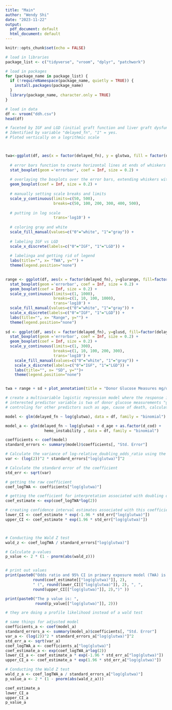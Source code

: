 ```yaml
---
title: "Main"
author: "Wendy Shi"
date: "2023-11-22"
output:
  pdf_document: default
  html_document: default
---
```


```r
knitr::opts_chunk$set(echo = FALSE)
```


```r
# load in libraries
package_list <- c("tidyverse", "vroom", "dplyr", "patchwork")

# load in packages
for (package_name in package_list) {
  if (!requireNamespace(package_name, quietly = TRUE)) {
    install.packages(package_name)
  }
  library(package_name, character.only = TRUE)
}

# load in data
df <- vroom("ddh.csv")
head(df)
```

```r

# faceted by IGF and LGD (initial graft function and liver graft dysfunction)
# Identified by variable "delayed_fn", "1" = yes.
# Ploted vertically on a logrithmic scale



twa<-ggplot(df, aes(x = factor(delayed_fn), y = glutwa, fill = factor(delayed_fn))) +
  
  # error bars function to create horizontal lines at ends of whiskers
  stat_boxplot(geom ='errorbar', coef = Inf, size = 0.2) + 
  
  # overlaying the boxplots over the error bars, extending whiskers with coef = Inf
  geom_boxplot(coef = Inf, size = 0.2) +
  
  # manually setting scale breaks and limits
  scale_y_continuous(limits=c(50, 500),
                     breaks=c(50, 100, 200, 300, 400, 500),
  
  # putting in log scale
                     trans='log10') + 
  
  # coloring gray and white
  scale_fill_manual(values=c("0"="white", "1"="gray")) +
  
  # labeling IGF vs LGD
  scale_x_discrete(labels=c("0"="IGF", "1"="LGD")) +
  
  # labelinga and getting rid of legend
  labs(title="", x= "TWA", y="") +
  theme(legend.position="none")
    

range <- ggplot(df, aes(x = factor(delayed_fn), y=glurange, fill=factor(delayed_fn))) +
  stat_boxplot(geom ='errorbar', coef = Inf, size = 0.2) + 
  geom_boxplot(coef = Inf, size = 0.2) +
  scale_y_continuous(limits=c(1, 1000), 
                     breaks=c(1, 10, 100, 1000),
                     trans='log10') + 
  scale_fill_manual(values=c("0"="white", "1"="gray")) +
  scale_x_discrete(labels=c("0"="IGF", "1"="LGD")) +
  labs(title="", x= "Range", y="") +
  theme(legend.position="none")
    
sd <- ggplot(df, aes(x = factor(delayed_fn), y=glusd, fill=factor(delayed_fn))) +
  stat_boxplot(geom ='errorbar', coef = Inf, size = 0.2) + 
  geom_boxplot(coef = Inf, size = 0.2) + 
  scale_y_continuous(limits=c(1, 300), 
                     breaks=c(1, 10, 100, 200, 300),
                     trans='log10') + 
    scale_fill_manual(values=c("0"="white", "1"="gray")) +
    scale_x_discrete(labels=c("0"="IGF", "1"="LGD")) +
    labs(title="", x= "SD", y="")+
    theme(legend.position="none")


twa + range + sd + plot_annotation(title = "Donor Glucose Measures mg/dl")
```
```r
# create a multivariable logistic regression model where the response is liver graft function "delayed_fn"
# interested predictor variable is twa of donor glucose measurements "glutwa".
# controling for other predictors such as age, cause of death, calculated model for end stage liver disease score, and hemodynamic instability "d_age", "d_cod", "r_meld_calc", "hemo_instability"

model <- glm(delayed_fn ~ log(glutwa), data = df, family = "binomial")

model_a <- glm(delayed_fn ~ log(glutwa) + d_age + as.factor(d_cod) + 
                 hemo_instability , data = df, family = "binomial")

```



```r


coefficients <- coef(model)
standard_errors <- summary(model)$coefficients[, "Std. Error"]

# Calculate the variance of log-relative_doubling_odds_ratio using the delta method
var <- (log(2))^2 * standard_errors["log(glutwa)"]^2

# Calculate the standard error of the coefficient
std_err <- sqrt(var)

# getting the raw coefficient
coef_logTWA <- coefficients["log(glutwa)"]

# getting the coefficient for interpretation associated with doubling of TWA
coef_estimate <- exp(coef_logTWA*log(2))

# creating confidence interval estimates associated with this coefficient
lower_CI <- coef_estimate * exp(-1.96 * std_err["log(glutwa)"])
upper_CI <- coef_estimate * exp(1.96 * std_err["log(glutwa)"])



# Conducting the Wald Z test
wald_z <- coef_logTWA / standard_errors["log(glutwa)"]

# Calculate p-values
p_value <- 2 * (1 - pnorm(abs(wald_z)))


# print out values
print(paste0("Odds ratio and 95% CI in primary exposure model (TWA) is: ",
            round(coef_estimate[["log(glutwa)"]], 2), 
            " (", round(lower_CI[["log(glutwa)"]], 2), ", ",
            round(upper_CI[["log(glutwa)"]], 2),")" ))

print(paste0("The p value is: ",
             round(p_value[["log(glutwa)"]], 2)))

# they are doing a profile likelihood instead of a wald test
```

```r
# same things for adjusted model
coefficients_a <- coef(model_a)
standard_errors_a <- summary(model_a)$coefficients[, "Std. Error"]
var_a <- (log(2))^2 * standard_errors_a["log(glutwa)"]^2
std_err_a <- sqrt(var_a)
coef_logTWA_a <- coefficients_a["log(glutwa)"]
coef_estimate_a <- exp(coef_logTWA_a*log(2))
lower_CI_a <- coef_estimate_a * exp(-1.96 * std_err_a["log(glutwa)"])
upper_CI_a <- coef_estimate_a * exp(1.96 * std_err_a["log(glutwa)"])

# Conducting the Wald Z test
wald_z_a <- coef_logTWA_a / standard_errors_a["log(glutwa)"]
p_value_a <- 2 * (1 - pnorm(abs(wald_z_a)))

coef_estimate_a
lower_CI_a
upper_CI_a
p_value_a
```

